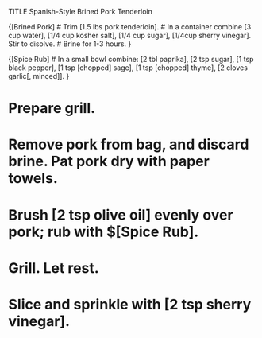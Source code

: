TITLE Spanish-Style Brined Pork Tenderloin

{[Brined Pork]
# Trim [1.5 lbs pork tenderloin].
# In a container combine [3 cup water], [1/4 cup kosher salt], [1/4 cup sugar], [1/4cup sherry vinegar]. Stir to disolve.
# Brine for 1-3 hours. 
}
 
{[Spice Rub]
# In a small bowl combine: [2 tbl paprika], [2 tsp sugar], [1 tsp black pepper], [1 tsp [chopped] sage], [1 tsp [chopped] thyme], [2 cloves garlic[, minced]]. 
}

# Prepare grill.
# Remove pork from bag, and discard brine. Pat pork dry with paper towels. 
# Brush [2 tsp olive oil] evenly over pork; rub with $[Spice Rub].
# Grill. Let rest.
# Slice and sprinkle with [2 tsp sherry vinegar].

